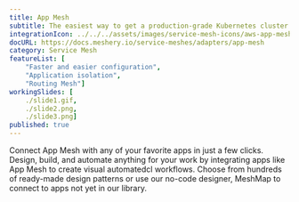 ```yaml
---
title: App Mesh
subtitle: The easiest way to get a production-grade Kubernetes cluster up and running
integrationIcon: ../../../assets/images/service-mesh-icons/aws-app-mesh.svg
docURL: https://docs.meshery.io/service-meshes/adapters/app-mesh
category: Service Mesh
featureList: [
    "Faster and easier configuration",
    "Application isolation",
    "Routing Mesh"]
workingSlides: [
    ./slide1.gif,
    ./slide2.png,
    ./slide3.png]
published: true
---
```


<p>
    Connect App Mesh with any of your favorite apps in just a few
    clicks. Design, build, and automate anything for your work by
    integrating apps like App Mesh to create visual automatedcl
    workflows. Choose from hundreds of ready-made design patterns or use
    our no-code designer, MeshMap to connect to apps not yet in our
    library.
</p>
